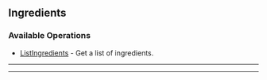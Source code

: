 

## Ingredients

### Available Operations

* [ListIngredients](/ingredients/list_ingredients) - Get a list of ingredients.

---

<ListIngredients />

---
